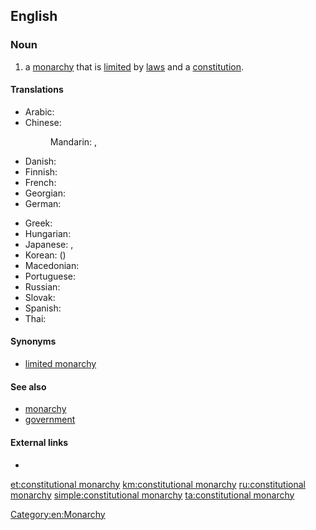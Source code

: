 ==English==

===Noun===
{{en-noun|head=[[constitutional]] [[monarchy]]|constitutional monarchies}}

# a [[monarchy]] that is [[limit]]ed by [[law]]s and a [[constitution]].

====Translations====
{{trans-top|monarchy limited by laws and a constitution}}
* Arabic: {{t|ar|مَلِكِيَّة دُسْتُورِيَّة|f|tr=malikiyya dustūriyya}}
* Chinese:
*: Mandarin: {{t+|cmn|君主立憲制|sc=Hani}}, {{t|cmn|君主立宪制|tr=jūnzhǔ lìxiànzhì|sc=Hani}}
* Danish: {{t|da|konstitutionelt monarki|n}}
* Finnish: {{t|fi|perustuslaillinen monarkia}}
* French: {{t+|fr|monarchie constitutionnelle|f}}
* Georgian: {{t|ka|კონსტიტუციური მონარქია|sc=Geor}}
* German: {{t+|de|konstitutionelle Monarchie|f}}
{{trans-mid}}
* Greek: {{t|el|συνταγματική μοναρχία|f}}
* Hungarian: {{t|hu|alkotmányos monarchia}}
* Japanese: {{t|ja|立憲君主制|tr=りっけんくんしゅせい, rikken kunshusei}}, {{t|ja|立憲君主政体|tr=りっけんくんしゅせいたい, rikken kunshuseitai}}
* Korean: {{t+|ko|입헌 군주제|tr=ibheon gunjuje}} ({{t|ko|立憲君主制}})
* Macedonian: {{t|mk|уставна монархија|f}}
* Portuguese: {{t|pt|monarquia constitucional|f}}
* Russian: {{t|ru|конституцио́нная мона́рхия|f}}
* Slovak: {{t|sk|konštitučná monarchia|f}}
* Spanish: {{t|es|monarquía constitucional|f}}
* Thai: {{t|th|ราชาธิปไตยภายใต้รัฐธรรมนูญ|tr=rachathipatai phai tai ratthathammanun|sc=Thai}}
{{trans-bottom}}

====Synonyms====
* [[limited monarchy]]

====See also====
* [[monarchy]]
* [[government]]

====External links====
* {{pedialite}}

[[Category:en:Monarchy]]

[[et:constitutional monarchy]]
[[km:constitutional monarchy]]
[[ru:constitutional monarchy]]
[[simple:constitutional monarchy]]
[[ta:constitutional monarchy]]